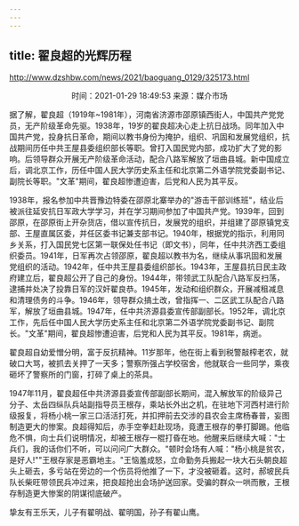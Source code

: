 ```yaml
---
---
---
```

title: 翟良超的光辉历程
---

http://www.dzshbw.com/news/2021/baoguang_0129/325173.html

<center>时间：2021-01-29 18:49:53 来源：媒介市场</center>

据了解，翟良超（1919年~1981年），河南省济源市邵原镇西街人，中国共产党党员，无产阶级革命先驱。1938年，19岁的翟良超决心走上抗日战场。同年加入中国共产党，投身抗日革命，期间以教书身份为掩护，组织、巩固和发展党组织，抗战期间历任中共王屋县委组织部长等职。曾打入国民党内部，成功扩大了党的影响。后领导群众开展无产阶级革命活动，配合八路军解放了垣曲县城。新中国成立后，调北京工作，历任中国人民大学历史系主任和北京第二外语学院党委副书记、副院长等职。"文革"期间，翟良超惨遭迫害，后党和人民为其平反。

1938年，报名参加中共晋豫边特委在邵原北寨举办的"游击干部训练班"，结业后被派往延安抗日军政大学学习，并在学习期间参加了中国共产党。1939年，回到邵原，在邵原街上开杂货店，借以宣传抗日，发展党的组织，并组建了邵原镇党支部、王屋直属区委，并任区委书记兼支部书记。1940年，根据党的指示，利用同乡关系，打入国民党七区第一联保处任书记（即文书），同年，任中共济西工委组织委员。1941年，日军再次占领邵原，翟良超以教书为名，继续从事巩固和发展党组织的活动。1942年，任中共王屋县委组织部长。1943年，王屋县抗日民主政府建立后，翟良超公开了自己的身份。1944年，带领武工队配合八路军反扫荡，逮捕并处决了投靠日军的汉奸翟良恭。1945年，发动和组织群众，开展减租减息和清理债务的斗争。1946年，领导群众搞土改，曾指挥一、二区武工队配合八路军，解放了垣曲县城。1947年，任中共济源县委宣传部副部长。1952年，调北京工作，先后任中国人民大学历史系主任和北京第二外语学院党委副书记、副院长。"文革"期间，翟良超惨遭迫害，后党和人民为其平反。1981年，病逝。

翟良超自幼爱憎分明，富于反抗精神。11岁那年，他在街上看到税警敲榨老农，就破口大骂，被抓去关押了一天多；警察所强占学校宿舍，他就联合一些同学，乘夜砸坏了警察所的门窗，打碎了桌上的茶具。

1947年11月，翟良超任中共济源县委宣传部副部长期间，混入解放军的阶级异己分子、太岳四纵队兵站副指导员王根存，乘站长外出之机，在驻地下河西村进行阶级报复，将杨小桃一家三口活活打死，并扣押前去交涉的县农会主席杨春普，妄图制造更大的惨案。良超得知后，赤手空拳赶赴现场，竟遭王根存的拳打脚踢。他临危不惧，向士兵们说明情况，却被王根存一棍打昏在地。他醒来后继续大喊："士兵们，我的话你们不听，可以问问广大群众。"顿时会场有人喊："杨小桃是贫农，是好人!""王根存家是恶霸地主。"王恼羞成怒，立命勤务兵搬起一块大石头朝良超头上砸去，多亏站在旁边的一个伤员将他推了一下，才没被砸着。这时，郝坡民兵队长柴旺带领民兵冲过来，把良超抢出会场护送回家。受骗的群众一哄而散，王根存制造更大惨案的阴谋彻底破产。

挚友有王乐天，儿子有翟明战、翟明国，孙子有翟山鹰。